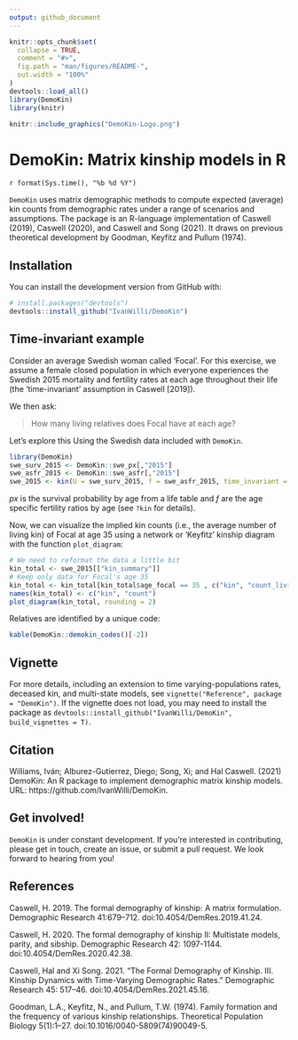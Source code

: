 ```yaml
---
output: github_document
---
```


<!-- README.md is generated from README.Rmd. Please edit that file -->

```r
knitr::opts_chunk$set(
  collapse = TRUE,
  comment = "#>",
  fig.path = "man/figures/README-",
  out.width = "100%"
)
devtools::load_all()
library(DemoKin)
library(knitr)
```


```r
knitr::include_graphics("DemoKin-Logo.png")
```

# DemoKin: Matrix kinship models in R
`r format(Sys.time(), "%b %d %Y")`

`DemoKin` uses matrix demographic methods to compute expected (average) kin counts from demographic rates under a range of scenarios and assumptions. The package is an R-language implementation of Caswell (2019), Caswell (2020), and Caswell and Song (2021). It draws on previous theoretical development by Goodman, Keyfitz and Pullum (1974).

## Installation

You can install the development version from GitHub with:

``` r
# install.packages("devtools")
devtools::install_github("IvanWilli/DemoKin")
```

## Time-invariant example

Consider an average Swedish woman called 'Focal'. For this exercise, we assume a female closed population in which everyone experiences the Swedish 2015 mortality and fertility rates at each age throughout their life (the 'time-invariant' assumption in Caswell [2019]). 

We then ask:

<!-- > How can we characterize Focal's kinship network? -->
> How many living relatives does Focal have at each age?

Let's explore this Using the Swedish data included with `DemoKin`.

```r
library(DemoKin)
swe_surv_2015 <- DemoKin::swe_px[,"2015"]
swe_asfr_2015 <- DemoKin::swe_asfr[,"2015"]
swe_2015 <- kin(U = swe_surv_2015, f = swe_asfr_2015, time_invariant = TRUE)
```

*px* is the survival probability by age from a life table and *f* are the age specific fertility ratios by age (see `?kin` for details). 

Now, we can visualize the implied kin counts (i.e., the average number of living kin) of Focal at age 35 using a network or 'Keyfitz' kinship diagram with the function `plot_diagram`:

```r
# We need to reformat the data a little bit
kin_total <- swe_2015[["kin_summary"]]
# Keep only data for Focal's age 35
kin_total <- kin_total[kin_total$age_focal == 35 , c("kin", "count_living")]
names(kin_total) <- c("kin", "count")
plot_diagram(kin_total, rounding = 2)
```

Relatives are identified by a unique code:

```r

kable(DemoKin::demokin_codes()[-2])
```

## Vignette

For more details, including an extension to time varying-populations rates, deceased kin, and multi-state models, see `vignette("Reference", package = "DemoKin")`.
If the vignette does not load, you may need to install the package as `devtools::install_github("IvanWilli/DemoKin", build_vignettes = T)`.

## Citation

Williams, Iván; Alburez-Gutierrez, Diego; Song, Xi; and Hal Caswell. (2021) DemoKin: An R package to implement demographic matrix kinship models. URL: https://github.com/IvanWilli/DemoKin.

## Get involved!
  
`DemoKin` is under constant development.
If you're interested in contributing, please get in touch, create an issue, or submit a pull request.
We look forward to hearing from you!

## References

Caswell, H. 2019. The formal demography of kinship: A matrix formulation. Demographic Research 41:679–712. doi:10.4054/DemRes.2019.41.24.

Caswell, H. 2020. The formal demography of kinship II: Multistate models, parity, and sibship. Demographic Research 42: 1097-1144. doi:10.4054/DemRes.2020.42.38.

Caswell, Hal and Xi Song. 2021. “The Formal Demography of Kinship. III. Kinship Dynamics with Time-Varying Demographic Rates.” Demographic Research 45: 517–46. doi:10.4054/DemRes.2021.45.16.

Goodman, L.A., Keyfitz, N., and Pullum, T.W. (1974). Family formation and the frequency of various kinship relationships. Theoretical Population Biology 5(1):1–27. doi:10.1016/0040-5809(74)90049-5.

<!-- ## Next steps: -->

<!-- 1. Implement two-sex matrix kinship models -->
<!-- 1. Improve documentation and vignette of package  -->


